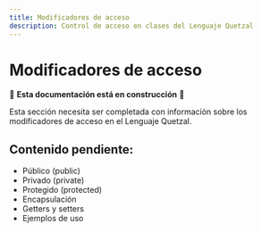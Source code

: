 ```yaml
---
title: Modificadores de acceso
description: Control de acceso en clases del Lenguaje Quetzal
---
```


# Modificadores de acceso

🚧 **Esta documentación está en construcción** 🚧

Esta sección necesita ser completada con información sobre los modificadores de acceso en el Lenguaje Quetzal.

## Contenido pendiente:
- Público (public)
- Privado (private)
- Protegido (protected)
- Encapsulación
- Getters y setters
- Ejemplos de uso
